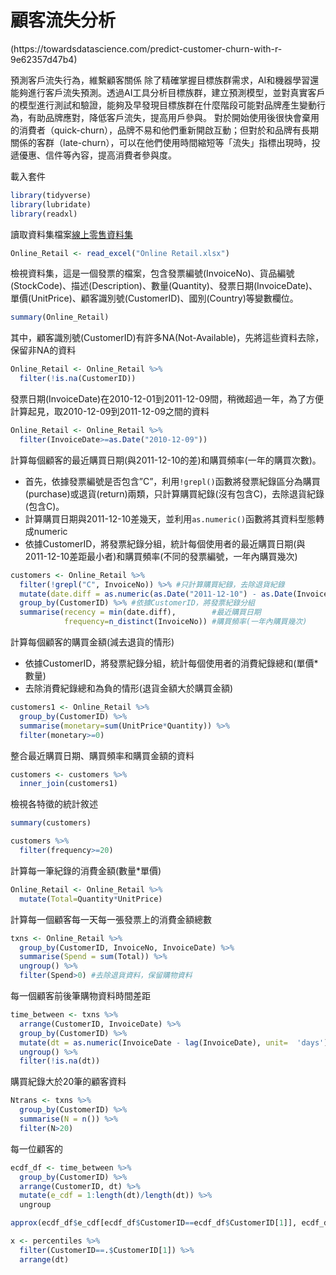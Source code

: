 # 顧客流失分析 {#customer-churn-analysis}

(https://towardsdatascience.com/predict-customer-churn-with-r-9e62357d47b4)

預測客戶流失行為，維繫顧客關係 除了精確掌握目標族群需求，AI和機器學習還能夠進行客戶流失預測。透過AI工具分析目標族群，建立預測模型，並對真實客戶的模型進行測試和驗證，能夠及早發現目標族群在什麼階段可能對品牌產生變動行為，有助品牌應對，降低客戶流失，提高用戶參與。 對於開始使用後很快會棄用的消費者（quick-churn），品牌不易和他們重新開啟互動；但對於和品牌有長期關係的客群（late-churn），可以在他們使用時間縮短等「流失」指標出現時，投遞優惠、信件等內容，提高消費者參與度。 

載入套件
```r
library(tidyverse)
library(lubridate)
library(readxl)
```

讀取資料集檔案[線上零售資料集](https://archive.ics.uci.edu/ml/datasets/Online+Retail)
```r
Online_Retail <- read_excel("Online Retail.xlsx")
```

檢視資料集，這是一個發票的檔案，包含發票編號(InvoiceNo)、貨品編號(StockCode)、描述(Description)、數量(Quantity)、發票日期(InvoiceDate)、單價(UnitPrice)、顧客識別號(CustomerID)、國別(Country)等變數欄位。
```r
summary(Online_Retail)
```

其中，顧客識別號(CustomerID)有許多NA(Not-Available)，先將這些資料去除，保留非NA的資料
```r
Online_Retail <- Online_Retail %>%
  filter(!is.na(CustomerID))
```

發票日期(InvoiceDate)在2010-12-01到2011-12-09間，稍微超過一年，為了方便計算起見，取2010-12-09到2011-12-09之間的資料
```r
Online_Retail <- Online_Retail %>%
  filter(InvoiceDate>=as.Date("2010-12-09"))
```

計算每個顧客的最近購買日期(與2011-12-10的差)和購買頻率(一年的購買次數)。

- 首先，依據發票編號是否包含"C"，利用`!grepl()`函數將發票紀錄區分為購買(purchase)或退貨(return)兩類，只計算購買紀錄(沒有包含C)，去除退貨紀錄(包含C)。
- 計算購買日期與2011-12-10差幾天，並利用`as.numeric()`函數將其資料型態轉成numeric
- 依據CustomerID，將發票紀錄分組，統計每個使用者的最近購買日期(與2011-12-10差距最小者)和購買頻率(不同的發票編號，一年內購買幾次)
```r
customers <- Online_Retail %>%
  filter(!grepl("C", InvoiceNo)) %>% #只計算購買紀錄，去除退貨紀錄
  mutate(date.diff = as.numeric(as.Date("2011-12-10") - as.Date(InvoiceDate))) %>% #計算購買日期與2011-12-10差幾天
  group_by(CustomerID) %>% #依據CustomerID，將發票紀錄分組
  summarise(recency = min(date.diff),        #最近購買日期
            frequency=n_distinct(InvoiceNo)) #購買頻率(一年內購買幾次)
```

計算每個顧客的購買金額(減去退貨的情形)

- 依據CustomerID，將發票紀錄分組，統計每個使用者的消費紀錄總和(單價*數量)
- 去除消費紀錄總和為負的情形(退貨金額大於購買金額)
```r
customers1 <- Online_Retail %>%
  group_by(CustomerID) %>%
  summarise(monetary=sum(UnitPrice*Quantity)) %>%
  filter(monetary>=0)
```

整合最近購買日期、購買頻率和購買金額的資料
```r
customers <- customers %>%
  inner_join(customers1)
```

檢視各特徵的統計敘述
```r
summary(customers)
```

```r
customers %>%
  filter(frequency>=20)
```

計算每一筆紀錄的消費金額(數量*單價)
```r
Online_Retail <- Online_Retail %>%
  mutate(Total=Quantity*UnitPrice)
```

計算每一個顧客每一天每一張發票上的消費金額總數
```r
txns <- Online_Retail %>% 
  group_by(CustomerID, InvoiceNo, InvoiceDate) %>% 
  summarise(Spend = sum(Total)) %>%
  ungroup() %>% 
  filter(Spend>0) #去除退貨資料，保留購物資料
```

每一個顧客前後筆購物資料時間差距
```r
time_between <- txns %>% 
  arrange(CustomerID, InvoiceDate) %>% 
  group_by(CustomerID) %>% 
  mutate(dt = as.numeric(InvoiceDate - lag(InvoiceDate), unit=  'days')) %>% 
  ungroup() %>% 
  filter(!is.na(dt))
```

購買紀錄大於20筆的顧客資料
```r
Ntrans <- txns %>% 
  group_by(CustomerID) %>% 
  summarise(N = n()) %>%
  filter(N>20)
```

每一位顧客的
```r
ecdf_df <- time_between %>%
  group_by(CustomerID) %>%
  arrange(CustomerID, dt) %>%
  mutate(e_cdf = 1:length(dt)/length(dt)) %>%
  ungroup
```

```r
approx(ecdf_df$e_cdf[ecdf_df$CustomerID==ecdf_df$CustomerID[1]], ecdf_df$dt[ecdf_df$CustomerID==ecdf_df$CustomerID[1]], xout=0.9)
```

```r
x <- percentiles %>%
  filter(CustomerID==.$CustomerID[1]) %>%
  arrange(dt)
```

